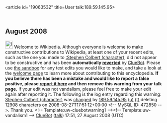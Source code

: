 <article id="19063532" title=User talk:189.59.145.95>
	<talkpage id="19063532" title="User talk:189.59.145.95">


== August 2008 ==
[[Image:Information.svg|left|25px]] Welcome to Wikipedia. Although everyone is welcome to make constructive contributions to Wikipedia, at least one of your recent edits, such as the one you made to [[:Stephen Colbert (character)]], did not appear to be constructive and has been '''automatically [[Help:Reverting|reverted]]''' by [[User:ClueBot|ClueBot]].  Please use [[Wikipedia:Sandbox|the sandbox]] for any test edits you would like to make, and take a look at the [[Wikipedia:Introduction|welcome page]] to learn more about contributing to this encyclopedia.  '''If you believe there has been a mistake and would like to report a false positive, please [[User:ClueBot/FalsePositives|report it here]] and then remove this warning from your talk page.'''  If your edit was not vandalism, please feel free to make your edit again after reporting it. The following is the log entry regarding this warning: [[Stephen Colbert (character)]] was [http://en.wikipedia.org/w/index.php?title=Stephen+Colbert+%28character%29&amp;diff=234611291&amp;oldid=234107051 changed] by [[Special:Contributions/189.59.145.95|189.59.145.95]] [[User:189.59.145.95|(u)]] [[User talk:189.59.145.95|(t)]] deleting 12908 characters on 2008-08-27T17:51:12+00:00 &lt;!-- MySQL ID: 472850 --&gt;. Thank you. &lt;!-- Template:uw-cluebotwarning1 --&gt;&lt;!-- Template:uw-vandalism1 --&gt; [[User:ClueBot|ClueBot]] ([[User talk:ClueBot|talk]]) 17:51, 27 August 2008 (UTC)
	</talkpage>
</article>